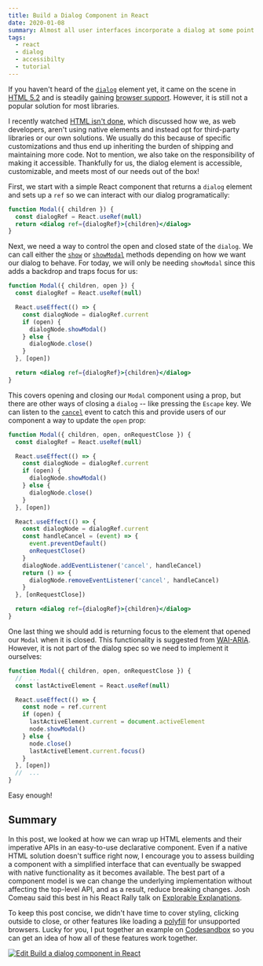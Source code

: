 ```yaml
---
title: Build a Dialog Component in React
date: 2020-01-08
summary: Almost all user interfaces incorporate a dialog at some point. In this post we will look at how we can use React to create an accessible Modal component using the HTML5 dialog element.
tags:
  - react
  - dialog
  - accessibilty
  - tutorial
---
```


If you haven't heard of the [`dialog`](https://developer.mozilla.org/en-US/docs/Web/HTML/Element/dialog) element yet, it came on the scene in [HTML 5.2](https://www.w3.org/TR/html52/interactive-elements.html#the-dialog-element) and is steadily gaining [browser support](https://caniuse.com/#search=dialog). However, it is still not a popular solution for most libraries.

I recently watched [HTML isn't done](https://www.youtube.com/watch?v=ZFvPLrKZywA), which discussed how we, as web developers, aren't using native elements and instead opt for third-party libraries or our own solutions. We usually do this because of specific customizations and thus end up inheriting the burden of shipping and maintaining more code. Not to mention, we also take on the responsibility of making it accessible. Thankfully for us, the dialog element is accessible, customizable, and meets most of our needs out of the box!

First, we start with a simple React component that returns a `dialog` element and sets up a `ref` so we can interact with our dialog programatically:

```jsx
function Modal({ children }) {
  const dialogRef = React.useRef(null)
  return <dialog ref={dialogRef}>{children}</dialog>
}
```

Next, we need a way to control the open and closed state of the `dialog`. We can call either the [`show`](https://developer.mozilla.org/en-US/docs/Web/API/HTMLDialogElement/show) or [`showModal`](https://developer.mozilla.org/en-US/docs/Web/API/HTMLDialogElement/showModal) methods depending on how we want our dialog to behave. For today, we will only be needing `showModal` since this adds a backdrop and traps focus for us:

```jsx {4-11}
function Modal({ children, open }) {
  const dialogRef = React.useRef(null)

  React.useEffect(() => {
    const dialogNode = dialogRef.current
    if (open) {
      dialogNode.showModal()
    } else {
      dialogNode.close()
    }
  }, [open])

  return <dialog ref={dialogRef}>{children}</dialog>
}
```

This covers opening and closing our `Modal` component using a prop, but there are other ways of closing a `dialog` -- like pressing the `Escape` key. We can listen to the [`cancel`](https://developer.mozilla.org/en-US/docs/Web/API/HTMLDialogElement/cancel_event) event to catch this and provide users of our component a way to update the `open` prop:

```jsx {13-23}
function Modal({ children, open, onRequestClose }) {
  const dialogRef = React.useRef(null)

  React.useEffect(() => {
    const dialogNode = dialogRef.current
    if (open) {
      dialogNode.showModal()
    } else {
      dialogNode.close()
    }
  }, [open])

  React.useEffect(() => {
    const dialogNode = dialogRef.current
    const handleCancel = (event) => {
      event.preventDefault()
      onRequestClose()
    }
    dialogNode.addEventListener('cancel', handleCancel)
    return () => {
      dialogNode.removeEventListener('cancel', handleCancel)
    }
  }, [onRequestClose])

  return <dialog ref={dialogRef}>{children}</dialog>
}
```

One last thing we should add is returning focus to the element that opened our `Modal` when it is closed. This functionality is suggested from [WAI-ARIA](https://www.w3.org/TR/wai-aria-practices-1.1/#keyboard-interaction-7). However, it is not part of the dialog spec so we need to implement it ourselves:

```jsx {3,8,12}
function Modal({ children, open, onRequestClose }) {
  //  ...
  const lastActiveElement = React.useRef(null)

  React.useEffect(() => {
    const node = ref.current
    if (open) {
      lastActiveElement.current = document.activeElement
      node.showModal()
    } else {
      node.close()
      lastActiveElement.current.focus()
    }
  }, [open])
  //  ...
}
```

Easy enough!

## Summary

In this post, we looked at how we can wrap up HTML elements and their imperative APIs in an easy-to-use declarative component. Even if a native HTML solution doesn't suffice right now, I encourage you to assess building a component with a simplified interface that can eventually be swapped with native functionality as it becomes available. The best part of a component model is we can change the underlying implementation without affecting the top-level API, and as a result, reduce breaking changes. Josh Comeau said this best in his React Rally talk on [Explorable Explanations](https://www.youtube.com/watch?v=XjFR9Jc-ras&feature=youtu.be&t=1196).

To keep this post concise, we didn't have time to cover styling, clicking outside to close, or other features like loading a [polyfill](https://github.com/GoogleChrome/dialog-polyfill) for unsupported browsers. Lucky for you, I put together an example on [Codesandbox](https://codesandbox.io/s/build-a-dialog-component-in-react-rj888?fontsize=14&hidenavigation=1&theme=dark) so you can get an idea of how all of these features work together.

[![Edit Build a dialog component in React](https://codesandbox.io/static/img/play-codesandbox.svg)](https://codesandbox.io/s/build-a-dialog-component-in-react-rj888?fontsize=14&hidenavigation=1&theme=dark)
